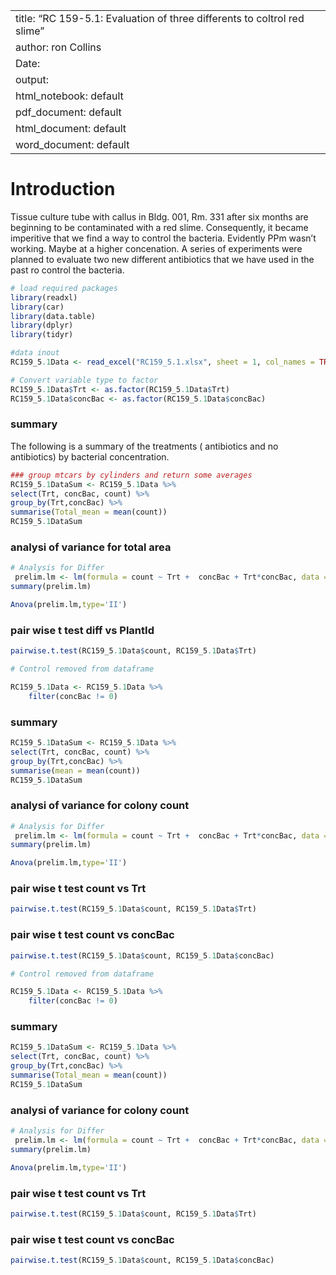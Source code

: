 ----
title: "RC 159-5.1: Evaluation of three differents to coltrol red slime"
author: ron Collins
Date: 
output:
  html_notebook: default
  pdf_document: default
  html_document: default
  word_document: default
---
# Introduction
  Tissue culture tube with callus in Bldg. 001, Rm. 331 after six months are beginning to be contaminated with a red slime.  Consequently, it became imperitive that we find a way to control the bacteria.  Evidently PPm wasn't working.  Maybe at a higher concenation. A series of experiments were planned to evaluate two new different antibiotics that we have used in the past ro control the bacteria.


```r
# load required packages
library(readxl)
library(car)
library(data.table)
library(dplyr)
library(tidyr)
```

```r
#data inout
RC159_5.1Data <- read_excel("RC159_5.1.xlsx", sheet = 1, col_names = TRUE, col_types = NULL, na = "NA", skip = 0)
```




```r
# Convert variable type to factor
RC159_5.1Data$Trt <- as.factor(RC159_5.1Data$Trt)
RC159_5.1Data$concBac <- as.factor(RC159_5.1Data$concBac)

```

### summary
  The following is a summary of the treatments ( antibiotics and no antibiotics) by bacterial concentration. 
```r
### group mtcars by cylinders and return some averages
RC159_5.1DataSum <- RC159_5.1Data %>%
select(Trt, concBac, count) %>%
group_by(Trt,concBac) %>%
summarise(Total_mean = mean(count))
RC159_5.1DataSum
```



### analysi of variance for total area
```r
# Analysis for Differ
 prelim.lm <- lm(formula = count ~ Trt +  concBac + Trt*concBac, data = RC159_5.1Data, na.action=na.omit)
summary(prelim.lm)

Anova(prelim.lm,type='II')
```


### pair wise t test diff vs PlantId
```r
pairwise.t.test(RC159_5.1Data$count, RC159_5.1Data$Trt)
```



```r
# Control removed from dataframe

RC159_5.1Data <- RC159_5.1Data %>%
    filter(concBac != 0)
```

### summary
```r
RC159_5.1DataSum <- RC159_5.1Data %>%
select(Trt, concBac, count) %>%
group_by(Trt,concBac) %>%
summarise(mean = mean(count))
RC159_5.1DataSum
```


### analysi of variance for colony count
```r
# Analysis for Differ
 prelim.lm <- lm(formula = count ~ Trt +  concBac + Trt*concBac, data = RC159_5.1Data, na.action=na.omit)
summary(prelim.lm)

Anova(prelim.lm,type='II')
```
### pair wise t test count  vs Trt
```r
pairwise.t.test(RC159_5.1Data$count, RC159_5.1Data$Trt)
```


### pair wise t test count  vs concBac
```r
pairwise.t.test(RC159_5.1Data$count, RC159_5.1Data$concBac)
```



```r
# Control removed from dataframe

RC159_5.1Data <- RC159_5.1Data %>%
    filter(concBac != 0)
```

### summary
```r
RC159_5.1DataSum <- RC159_5.1Data %>%
select(Trt, concBac, count) %>%
group_by(Trt,concBac) %>%
summarise(Total_mean = mean(count))
RC159_5.1DataSum
```


### analysi of variance for colony count
```r
# Analysis for Differ
 prelim.lm <- lm(formula = count ~ Trt +  concBac + Trt*concBac, data = RC159_5.1Data, na.action=na.omit)
summary(prelim.lm)

Anova(prelim.lm,type='II')
```
### pair wise t test count  vs Trt
```r
pairwise.t.test(RC159_5.1Data$count, RC159_5.1Data$Trt)
```


### pair wise t test count  vs concBac
```r
pairwise.t.test(RC159_5.1Data$count, RC159_5.1Data$concBac)
```